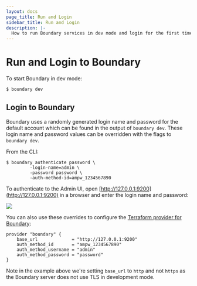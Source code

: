 ```yaml
---
layout: docs
page_title: Run and Login
sidebar_title: Run and Login
description: |-
  How to run Boundary services in dev mode and login for the first time.
---
```


# Run and Login to Boundary

To start Boundary in dev mode:

```bash
$ boundary dev
```

## Login to Boundary

Boundary uses a randomly generated login name and password for the default account which can be found in the output of `boundary dev`. These login name and password values can be overridden with the flags to
`boundary dev`.

From the CLI:

```
$ boundary authenticate password \
         -login-name=admin \
         -password password \
         -auth-method-id=ampw_1234567890
```

To authenticate to the Admin UI, open
[http://127.0.0.1:9200](http://127.0.0.1:9200) in a browser and enter the login
name and password:

![](/img/login-dev-mode.png)

You can also use these overrides to configure the [Terraform provider for
Boundary](https://github.com/hashicorp/terraform-provider-boundary):

```hcl
provider "boundary" {
    base_url             = "http://127.0.0.1:9200"
    auth_method_id       = "ampw_1234567890"
    auth_method_username = "admin"
    auth_method_password = "password"
}
```

Note in the example above we're setting `base_url` to `http` and not `https` as
the Boundary server does not use TLS in development mode.
